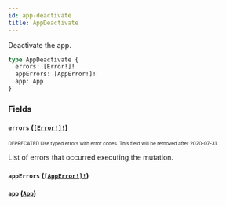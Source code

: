 ```yaml
---
id: app-deactivate
title: AppDeactivate
---
```


Deactivate the app.

```graphql
type AppDeactivate {
  errors: [Error!]!
  appErrors: [AppError!]!
  app: App
}
```

### Fields

#### `errors` ([`[Error!]!`](/developer/api-reference/objects/error.mdx))

<sub><sup><span className="deprecatedTag">DEPRECATED</span> Use typed errors with error codes. This field will be removed after 2020-07-31.</sup></sub>

List of errors that occurred executing the mutation.

#### `appErrors` ([`[AppError!]!`](/developer/api-reference/objects/app-error.mdx))

#### `app` ([`App`](/developer/api-reference/objects/app.mdx))
